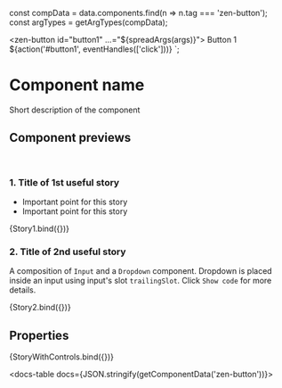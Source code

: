 
const compData = data.components.find(n => n.tag === 'zen-button');
const argTypes = getArgTypes(compData);

<Meta title="Forms/一Fragments/Input Support Text" component="zen-button" argTypes={argTypes} />

  <zen-button id="button1" ...="${spreadArgs(args)}"> Button 1 </zen-button>
  ${action('#button1', eventHandles(['click']))}
`;



# Component name

Short description of the component

## Component previews

<br />

### 1. Title of 1st useful story

- Important point for this story
- Important point for this story

<Canvas>
  <Story name="button">{Story1.bind({})}</Story>
</Canvas>

### 2. Title of 2nd useful story

A composition of `Input` and a `Dropdown` component. Dropdown is placed inside an input using input's slot `trailingSlot`.
Click `Show code` for more details.

<Canvas>
  <Story name="story2">{Story2.bind({})}</Story>
</Canvas>

## Properties

<Canvas>
  <Story
    name="default"
    args={{
      ...getDefaultArgs(argTypes),
      // override some default values:
      variant: 'primary',
    }}
  >
    {StoryWithControls.bind({})}
  </Story>
</Canvas>

<ArgsTable story="default" />

<docs-table docs={JSON.stringify(getComponentData('zen-button'))}></docs-table>
